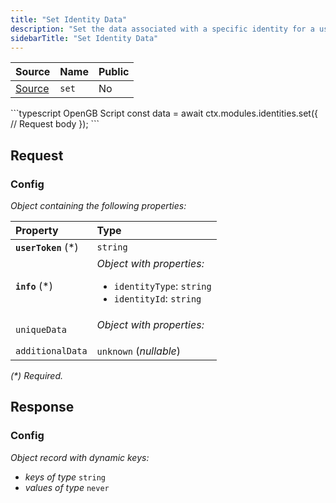 ```yaml
---
title: "Set Identity Data"
description: "Set the data associated with a specific identity for a user."
sidebarTitle: "Set Identity Data"
---
```


| Source                                                                                                      | Name       | Public     |
| ----------------------------------------------------------------------------------------------------------- | ---------- | ---------- |
| [Source](https://github.com/rivet-gg/opengb-modules/tree/main/modules/identities/scripts/set.ts) | `set` | No |

<RequestExample>
```typescript OpenGB Script
const data = await ctx.modules.identities.set({
  // Request body
});
```

</RequestExample>

## Request



### Config

_Object containing the following properties:_

| Property             | Type                                                                                               |
| :------------------- | :------------------------------------------------------------------------------------------------- |
| **`userToken`** (\*) | `string`                                                                                           |
| **`info`** (\*)      | _Object with properties:_<ul><li>`identityType`: `string`</li><li>`identityId`: `string`</li></ul> |
| `uniqueData`         | _Object with properties:_<ul></ul>                                                                 |
| `additionalData`     | `unknown` (_nullable_)                                                                             |

_(\*) Required._


## Response



### Config

_Object record with dynamic keys:_

- _keys of type_ `string`
- _values of type_ `never`

